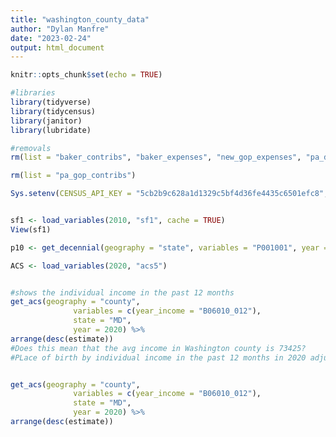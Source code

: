 ```yaml
---
title: "washington_county_data"
author: "Dylan Manfre"
date: "2023-02-24"
output: html_document
---
```


```r
knitr::opts_chunk$set(echo = TRUE)
```

```r
#libraries
library(tidyverse)
library(tidycensus)
library(janitor)
library(lubridate)

#removals
rm(list = "baker_contribs", "baker_expenses", "new_gop_expenses", "pa_dem_contribs", "pa_dem_expenses", "pa_cop contribs", "pa_gop_expenses", "wbb_rosters")

rm(list = "pa_gop_contribs")


```


```r

Sys.setenv(CENSUS_API_KEY = "5cb2b9c628a1d1329c5bf4d36fe4435c6501efc8", overwrite = TRUE)


sf1 <- load_variables(2010, "sf1", cache = TRUE)
View(sf1)

p10 <- get_decennial(geography = "state", variables = "P001001", year = 2010)


```
```r
ACS <- load_variables(2020, "acs5")


#shows the individual income in the past 12 months 
get_acs(geography = "county",
              variables = c(year_income = "B06010_012"),
              state = "MD",
              year = 2020) %>% 
arrange(desc(estimate))
#Does this mean that the avg income in Washington county is 73425?
#PLace of birth by individual income in the past 12 months in 2020 adjusted for inflation... is the variable. 



```
```r

get_acs(geography = "county",
              variables = c(year_income = "B06010_012"),
              state = "MD",
              year = 2020) %>% 
arrange(desc(estimate))


```


